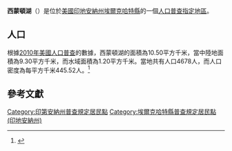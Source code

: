 {{noteTA
|G1=USState
|G2=地名
|G3=Unit
}}
{{Infobox settlement
|official_name            = 西蒙頓湖
|native_name = Simonton Lake
|settlement_type          = [[人口普查指定地區|人口普查指定地區]]
|image_skyline            = Elkhart County Indiana Incorporated and Unincorporated areas Simonton Lake Highlighted 1869840.svg
|imagesize                = 250px
|image_map                = 
|mapsize                  = 
|pushpin_map              = USA Indiana 
|pushpin_label            = 西蒙頓湖
|pushpin_label_position   = top
|pushpin_map_caption      = 西蒙頓湖在印地安納州的位置
|subdivision_type         = [[世界政區索引|國家]]
|subdivision_type1        = [[美国州份|州份]]
|subdivision_type2        = [[印地安納州行政区划|縣]]
|subdivision_name         = [[美国|美国]]
|subdivision_name1        = [[印地安納州|印地安納州]]
|subdivision_name2        = [[埃爾克哈特縣_(印地安納州)|埃爾克哈特縣]]
|elevation_ft             = 787
|elevation_m              = 240
|timezone                 = [[北美东部时区|北美东部时区]]
|area_total_km2           = 10.50
|area_land_km2            = 9.30
|area_water_km2           = 1.20
|area_total_sq_mi         = 
|area_land_sq_mi          = 
|area_water_sq_mi         = 
|population_as_of         = [[2010年美國人口普查|2010]]
|population_footnotes     = 
|population_total         = 4678
|population_density_km2   = auto
|population_density_sq_mi = auto
|utc_offset               = -5
|coordinates              = {{coord|41|44|44|N|85|58|17|W|display=inline,title}}
| coor_pinpoint           = 
| coordinates_footnotes   = 
|timezone_DST             = EDT
|utc_offset_DST           = -4
|postal_code_type         = [[美國郵區編號|郵區編號]]
|postal_code              = 
|area_code                = {{link-en|电话区号574|Area code 574|574}}
|blank_name = [[地名信息系统|GNIS ID]]
|blank_info = 452104<ref name="GNIS">{{cite gnis|452104|Simonton Lake}}</ref>
}}
'''西蒙頓湖'''（{{lang-en|Simonton Lake}}）是位於[[美國|美國]][[印地安納州|印地安納州]][[埃爾克哈特縣_(印地安納州)|埃爾克哈特縣]]的一個[[人口普查指定地區|人口普查指定地區]]。

== 人口 ==
根據[[2010年美國人口普查|2010年美國人口普查]]的數據，西蒙頓湖的面積為10.50平方千米，當中陸地面積為9.30平方千米，而水域面積為1.20平方千米。當地共有人口4678人，而人口密度為每平方千米445.52人。<ref name="GR8">{{cite web|url=http://factfinder2.census.gov|publisher=[[美国人口调查局|美国人口调查局]]|accessdate=2011-05-14|title=American FactFinder|archive-date=2013-09-11|archive-url=https://web.archive.org/web/20130911234518/http://factfinder2.census.gov/|dead-url=no}}</ref>

== 參考文獻 ==
{{reflist}}

{{埃爾克哈特縣 (印地安納州)}}

{{DEFAULTSORT:Simonton Lake, Indiana}}
[[Category:印第安納州普查規定居民點|Category:印第安納州普查規定居民點]]
[[Category:埃爾克哈特縣普查規定居民點_(印地安納州)|Category:埃爾克哈特縣普查規定居民點 (印地安納州)]]

{{Indiana-geo-stub}}